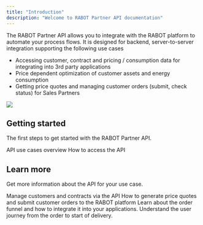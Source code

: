 ```yaml
---
title: "Introduction"
description: "Welcome to RABOT Partner API documentation"
---
```

The RABOT Partner API allows you to integrate with the RABOT platform to automate your process flows. It is designed for backend, server-to-server integration supporting the following use cases

- Accessing customer, contract and pricing / consumption data for integrating into 3rd party applications
- Price dependent optimization of customer assets and energy consumption
- Getting price quotes and managing customer orders (submit, check status) for Sales Partners
  
![](/images/RE_background.png)

## Getting started

The first steps to get started with the RABOT Partner API.

<CardGroup cols={2}>
  <Card title="Introduction" icon="circle-info" href="guides/introduction">
    API use cases overview
  </Card>
  <Card title="Access to the API" icon="key" href="guides/access">
    How to access the API
  </Card>
</CardGroup>

## Learn more

Get more information about the API for your use case.

<CardGroup cols={2}>
  <Card title="Customers and Contracts" icon="building-user" href="guides/customers_contracts">
    Manage customers and contracts via the API
  </Card>
  <Card title="Manging orders" icon="gear-complex" href="guides/orders">
   How to generate price quotes and submit customer orders to the RABOT platform
  </Card>
  <Card title="Whitelabel order funnel" icon="cart-shopping" href="guides/funnel">
    Learn about the order funnel and how to integrate it into your applications.
  </Card>
  <Card title="Onboarding user journey" icon="envelope" href="guides/email_documents">
    Understand the user journey from the order to start of delivery.
  </Card>
</CardGroup>